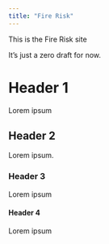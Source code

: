 ```yaml
---
title: "Fire Risk"
---
```


This is the Fire Risk site

It's just a zero draft for now.

# Header 1

Lorem ipsum


## Header 2

Lorem ipsum.

### Header 3
Lorem ipsum

#### Header 4
Lorem ipsum

